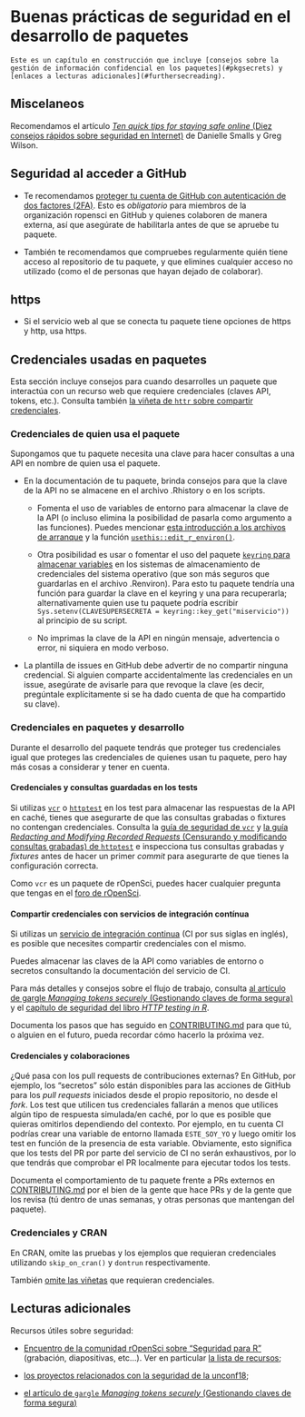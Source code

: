 # Buenas prácticas de seguridad en el desarrollo de paquetes

```block
Este es un capítulo en construcción que incluye [consejos sobre la gestión de información confidencial en los paquetes](#pkgsecrets) y [enlaces a lecturas adicionales](#furthersecreading).
```

## Miscelaneos

Recomendamos el artículo [*Ten quick tips for staying safe online* (Diez consejos rápidos sobre seguridad en Internet)](https://journals.plos.org/ploscompbiol/article?id=10.1371/journal.pcbi.1008563) de Danielle Smalls y Greg Wilson.

## Seguridad al acceder a GitHub

-   Te recomendamos [proteger tu cuenta de GitHub con autenticación de dos factores (2FA)](https://docs.github.com/es/authentication/securing-your-account-with-two-factor-authentication-2fa).
    Esto es *obligatorio* para miembros de la organización ropensci en GitHub y quienes colaboren de manera externa, así que asegúrate de habilitarla antes de que se apruebe tu paquete.

-   También te recomendamos que compruebes regularmente quién tiene acceso al repositorio de tu paquete, y que elimines cualquier acceso no utilizado (como el de personas que hayan dejado de colaborar).

## https

-   Si el servicio web al que se conecta tu paquete tiene opciones de https y http, usa https.

## Credenciales usadas en paquetes {#pkgsecrets}

Esta sección incluye consejos para cuando desarrolles un paquete que interactúa con un recurso web que requiere credenciales (claves API, tokens, etc.).
Consulta también [la viñeta de `httr` sobre compartir credenciales](https://httr.r-lib.org/articles/secrets.html).

### Credenciales de quien usa el paquete

Supongamos que tu paquete necesita una clave para hacer consultas a una API en nombre de quien usa el paquete.

-   En la documentación de tu paquete, brinda consejos para que la clave de la API no se almacene en el archivo .Rhistory o en los scripts.

    -   Fomenta el uso de variables de entorno para almacenar la clave de la API (o incluso elimina la posibilidad de pasarla como argumento a las funciones).
        Puedes mencionar [esta introducción a los archivos de arranque](https://rstats.wtf/r-startup.html) y la función [`usethis::edit_r_environ()`](https://usethis.r-lib.org/reference/edit.html).

    -   Otra posibilidad es usar o fomentar el uso del paquete [`keyring` para almacenar variables](https://github.com/r-lib/keyring#readme) en los sistemas de almacenamiento de credenciales del sistema operativo (que son más seguros que guardarlas en el archivo .Renviron).
        Para esto tu paquete tendría una función para guardar la clave en el keyring y una para recuperarla; alternativamente quien use tu paquete podría escribir `Sys.setenv(CLAVESUPERSECRETA = keyring::key_get("miservicio"))` al principio de su script.

    -   No imprimas la clave de la API en ningún mensaje, advertencia o error, ni siquiera en modo verboso.

-   La plantilla de issues en GitHub debe advertir de no compartir ninguna credencial.
    Si alguien comparte accidentalmente las credenciales en un issue, asegúrate de avisarle para que revoque la clave (es decir, pregúntale explícitamente si se ha dado cuenta de que ha compartido su clave).

### Credenciales en paquetes y desarrollo

Durante el desarrollo del paquete tendrás que proteger tus credenciales igual que proteges las credenciales de quienes usan tu paquete, pero hay más cosas a considerar y tener en cuenta.

#### Credenciales y consultas guardadas en los tests

Si utilizas [`vcr`](https://docs.ropensci.org/vcr/) o [`httptest`](https://enpiar.com/r/httptest/) en los test para almacenar las respuestas de la API en caché, tienes que asegurarte de que las consultas grabadas o fixtures no contengan credenciales.
Consulta la [guía de seguridad de `vcr`](https://books.ropensci.org/http-testing/security-chapter.html) y [la guía *Redacting and Modifying Recorded Requests* (Censurando y modificando consultas grabadas) de `httptest`](https://enpiar.com/r/httptest/articles/redacting.html) e inspecciona tus consultas grabadas y *fixtures* antes de hacer un primer *commit* para asegurarte de que tienes la configuración correcta.

Como `vcr` es un paquete de rOpenSci, puedes hacer cualquier pregunta que tengas en el [foro de rOpenSci](https://discuss.ropensci.org/).

#### Compartir credenciales con servicios de integración contínua

Si utilizas un [servicio de integración continua](#ci) (CI por sus siglas en inglés), es posible que necesites compartir credenciales con el mismo.

Puedes almacenar las claves de la API como variables de entorno o secretos consultando la documentación del servicio de CI.

Para más detalles y consejos sobre el flujo de trabajo, consulta [al artículo de gargle *Managing tokens securely* (Gestionando claves de forma segura)](https://gargle.r-lib.org/articles/articles/managing-tokens-securely.html) y el [capítulo de seguridad del libro *HTTP testing in R*](https://books.ropensci.org/http-testing/security-chapter.html).

Documenta los pasos que has seguido en [CONTRIBUTING.md](#friendlyfiles) para que tú, o alguien en el futuro, pueda recordar cómo hacerlo la próxima vez.

#### Credenciales y colaboraciones

¿Qué pasa con los pull requests de contribuciones externas?
En GitHub, por ejemplo, los "secretos" sólo están disponibles para las acciones de GitHub para los *pull requests* iniciados desde el propio repositorio, no desde el *fork*.
Los test que utilicen tus credenciales fallarán a menos que utilices algún tipo de respuesta simulada/en caché, por lo que es posible que quieras omitirlos dependiendo del contexto.
Por ejemplo, en tu cuenta CI podrías crear una variable de entorno llamada `ESTE_SOY_YO` y luego omitir los test en función de la presencia de esta variable.
Obviamente, esto significa que los tests del PR por parte del servicio de CI no serán exhaustivos, por lo que tendrás que comprobar el PR localmente para ejecutar todos los tests.

Documenta el comportamiento de tu paquete frente a PRs externos en [CONTRIBUTING.md](#friendlyfiles) por el bien de la gente que hace PRs y de la gente que los revisa (tú dentro de unas semanas, y otras personas que mantengan del paquete).

### Credenciales y CRAN

En CRAN, omite las pruebas y los ejemplos que requieran credenciales utilizando `skip_on_cran()` y `dontrun` respectivamente.

También [omite las viñetas](https://ropensci.org/technotes/2019/12/08/precompute-vignettes/) que requieran credenciales.

## Lecturas adicionales {#furthersecreading}

Recursos útiles sobre seguridad:

-   [Encuentro de la comunidad rOpenSci sobre "Seguridad para R"](https://ropensci.org/commcalls/2019-05-07/) (grabación, diapositivas, etc...).
    Ver en particular [la lista de recursos](https://ropensci.org/blog/2019/04/09/commcall-may2019/#resources);

-   [los proyectos relacionados con la seguridad de la unconf18](https://ropensci.org/blog/2018/06/06/unconf18_recap_2/);

-   [el artículo de `gargle` *Managing tokens securely* (Gestionando claves de forma segura)](gargle.r-lib.org/articles/articles/managing-tokens-securely.html)
